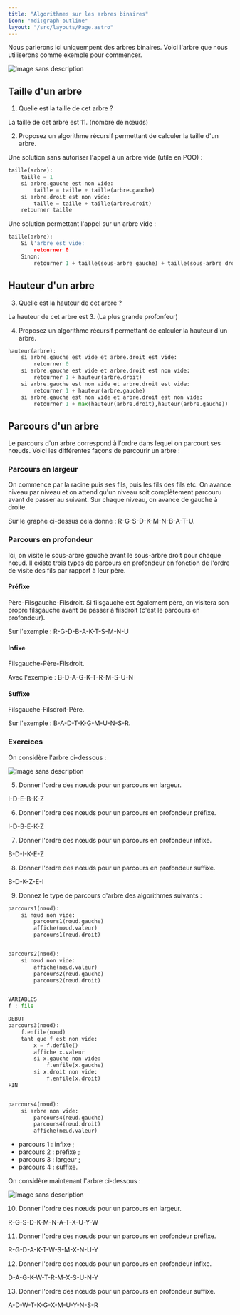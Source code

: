 ```yaml
---
title: "Algorithmes sur les arbres binaires"
icon: "mdi:graph-outline"
layout: "/src/layouts/Page.astro"
---
```


Nous parlerons ici uniquempent des arbres binaires. Voici l'arbre que nous
utiliserons comme exemple pour commencer.

![Image sans description](/cours/arbre-binaire.svg)

## Taille d'un arbre

1. Quelle est la taille de cet arbre ?

La taille de cet arbre est 11. (nombre de nœuds)

2. Proposez un algorithme récursif permettant de calculer la taille d'un
arbre.

Une solution sans autoriser l'appel à un arbre vide (utile en POO) :

```python
taille(arbre):
    taille = 1
    si arbre.gauche est non vide:
        taille = taille + taille(arbre.gauche)
    si arbre.droit est non vide:
        taille = taille + taille(arbre.droit)
    retourner taille
```

Une solution permettant l'appel sur un arbre vide :

```python
taille(arbre):
    Si l'arbre est vide:
        retourner 0
    Sinon:
        retourner 1 + taille(sous-arbre gauche) + taille(sous-arbre droit))
```
## Hauteur d'un arbre

3. Quelle est la hauteur de cet arbre ?

La hauteur de cet arbre est 3. (La plus grande profonfeur)

4. Proposez un algorithme récursif permettant de calculer la hauteur d'un
arbre.

```python
hauteur(arbre):
    si arbre.gauche est vide et arbre.droit est vide:
        retourner 0
    si arbre.gauche est vide et arbre.droit est non vide:
        retourner 1 + hauteur(arbre.droit)
    si arbre.gauche est non vide et arbre.droit est vide:
        retourner 1 + hauteur(arbre.gauche)
    si arbre.gauche est non vide et arbre.droit est non vide:
        retourner 1 + max(hauteur(arbre.droit),hauteur(arbre.gauche))
```

## Parcours d'un arbre

Le parcours d'un arbre correspond à l'ordre dans lequel on parcourt ses nœuds.
Voici les différentes façons de parcourir un arbre :

### Parcours en largeur

On commence par la racine puis ses fils, puis les fils des fils etc. On avance
niveau par niveau et on attend qu'un niveau soit complètement parcouru avant
de passer au suivant. Sur chaque niveau, on avance de gauche à droite.

Sur le graphe ci-dessus cela donne : R-G-S-D-K-M-N-B-A-T-U.

### Parcours en profondeur

Ici, on visite le sous-arbre gauche avant le sous-arbre droit pour chaque
nœud. Il existe trois types de parcours en profondeur en fonction de l'ordre
de visite des fils par rapport à leur père.

#### Préfixe

Père-Filsgauche-Filsdroit. Si filsgauche est également père, on visitera son
propre filsgauche avant de passer à filsdroit (c'est le parcours en
profondeur).

Sur l'exemple : R-G-D-B-A-K-T-S-M-N-U

#### Infixe

Filsgauche-Père-Filsdroit.

Avec l'exemple : B-D-A-G-K-T-R-M-S-U-N

#### Suffixe

Filsgauche-Filsdroit-Père.

Sur l'exemple : B-A-D-T-K-G-M-U-N-S-R.

### Exercices

On considère l'arbre ci-dessous :

![Image sans description](/cours/arbre-binaire-2.svg)

5. Donner l'ordre des nœuds pour un parcours en largeur.

I-D-E-B-K-Z

6. Donner l'ordre des nœuds pour un parcours en profondeur préfixe.

I-D-B-E-K-Z

7. Donner l'ordre des nœuds pour un parcours en profondeur infixe.

B-D-I-K-E-Z

8. Donner l'ordre des nœuds pour un parcours en profondeur suffixe.

B-D-K-Z-E-I

9. Donnez le type de parcours d'arbre des algorithmes suivants :

```python
parcours1(nœud):
    si nœud non vide:
        parcours1(nœud.gauche)
        affiche(nœud.valeur)
        parcours1(nœud.droit)


parcours2(nœud):
    si nœud non vide:
        affiche(nœud.valeur)
        parcours2(nœud.gauche)
        parcours2(nœud.droit)


VARIABLES
f : file

DEBUT
parcours3(nœud):
    f.enfile(nœud)
    tant que f est non vide:
        x = f.defile()
        affiche x.valeur
        si x.gauche non vide:
            f.enfile(x.gauche)
        si x.droit non vide:
            f.enfile(x.droit)
FIN


parcours4(nœud):
    si arbre non vide:
        parcours4(nœud.gauche)
        parcours4(nœud.droit)
        affiche(nœud.valeur)
```

  - parcours 1 : infixe ;
  - parcours 2 : prefixe ;
  - parcours 3 : largeur ;
  - parcours 4 : suffixe.

On considère maintenant l'arbre ci-dessous :

![Image sans description](/cours/arbre-binaire-3.svg)

10. Donner l'ordre des nœuds pour un parcours en largeur.

R-G-S-D-K-M-N-A-T-X-U-Y-W

11. Donner l'ordre des nœuds pour un parcours en profondeur préfixe.

R-G-D-A-K-T-W-S-M-X-N-U-Y

12. Donner l'ordre des nœuds pour un parcours en profondeur infixe.

D-A-G-K-W-T-R-M-X-S-U-N-Y

13. Donner l'ordre des nœuds pour un parcours en profondeur suffixe.

A-D-W-T-K-G-X-M-U-Y-N-S-R
